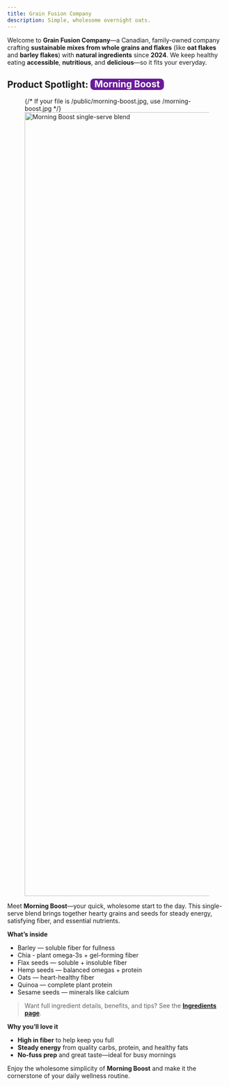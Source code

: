 ```yaml
---
title: Grain Fusion Company
description: Simple, wholesome overnight oats.
---
```


Welcome to **Grain Fusion Company**—a Canadian, family-owned company crafting **sustainable mixes from whole grains and flakes** (like **oat flakes** and **barley flakes**) with **natural ingredients** since **2024**. We keep healthy eating **accessible**, **nutritious**, and **delicious**—so it fits your everyday.

<h2>
    Product Spotlight: <span style="background:#6A1B9A!important;color:#fff!important;padding:.12em .45em;border-radius:.4em;display:inline-block;line-height:1">Morning Boost</span>
</h2>


<figure class="hero-shot">
    {/* If your file is /public/morning-boost.jpg, use /morning-boost.jpg */}
    <img
        src="/morning_boost1.jpeg"
        alt="Morning Boost single-serve blend"
        width="1440" height="1800"
        loading="lazy"
        decoding="async"
    />
</figure>


Meet **Morning Boost**—your quick, wholesome start to the day. This single-serve blend brings together hearty grains and seeds for steady energy, satisfying fiber, and essential nutrients.

**What’s inside**
- Barley — soluble fiber for fullness
- Chia - plant omega-3s + gel-forming fiber
- Flax seeds — soluble + insoluble fiber
- Hemp seeds — balanced omegas + protein
- Oats — heart-healthy fiber
- Quinoa — complete plant protein
- Sesame seeds — minerals like calcium

> Want full ingredient details, benefits, and tips? See the **[Ingredients page](/ingredients/list/)**.

**Why you’ll love it**
- **High in fiber** to help keep you full
- **Steady energy** from quality carbs, protein, and healthy fats
- **No-fuss prep** and great taste—ideal for busy mornings

Enjoy the wholesome simplicity of **Morning Boost** and make it the cornerstone of your daily wellness routine.
